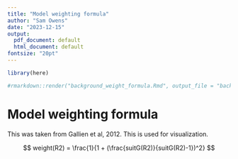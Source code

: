 ```yaml
---
title: "Model weighting formula"
author: "Sam Owens"
date: "2023-12-15"
output:
  pdf_document: default
  html_document: default
fontsize: "20pt"
---
```


```r

library(here)

```

```r

#rmarkdown::render("background_weight_formula.Rmd", output_file = "background_weight_formula.pdf", output_dir = file.path(file.path(here(), "vignette-outputs", "figures")))

```

# Model weighting formula

This was taken from Gallien et al, 2012. This is used for visualization.

$$
weight(R2) = \frac{1}{1 + (\frac{suitG(R2)}{suitG(R2)-1})^2}
$$



